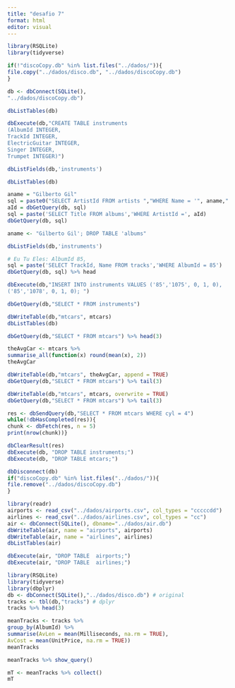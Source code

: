 ---
title: "desafio 7"
format: html
editor: visual
---

```{r}
library(RSQLite)
library(tidyverse)
```

```{r}
if(!"discoCopy.db" %in% list.files("../dados/")){
file.copy("../dados/disco.db", "../dados/discoCopy.db")
} 

```

```{r}
db <- dbConnect(SQLite(),
"../dados/discoCopy.db")
```

```{r}
dbListTables(db)
```

```{r}
dbExecute(db,"CREATE TABLE instruments
(AlbumId INTEGER,
TrackId INTEGER,
ElectricGuitar INTEGER,
Singer INTEGER,
Trumpet INTEGER)")
```


```{r}
dbListFields(db,'instruments')
```



```{r}
dbListTables(db)
```



```{r}
aname = "Gilberto Gil"
sql = paste0("SELECT ArtistId FROM artists ","WHERE Name = '", aname,"'")
aId = dbGetQuery(db, sql)
sql = paste('SELECT Title FROM albums','WHERE ArtistId =', aId)
dbGetQuery(db, sql)
```

```{r}
aname <- "Gilberto Gil'; DROP TABLE 'albums"
```

```{r}
dbListFields(db,'instruments')
```

```{r}
# Eu Tu Eles: AlbumId 85,
sql = paste('SELECT TrackId, Name FROM tracks','WHERE AlbumId = 85')
dbGetQuery(db, sql) %>% head

```

```{r}
dbExecute(db,"INSERT INTO instruments VALUES ('85','1075', 0, 1, 0),
('85','1078', 0, 1, 0); ")
```

```{r}
dbGetQuery(db,"SELECT * FROM instruments")
```


```{r}
dbWriteTable(db,"mtcars", mtcars)
dbListTables(db)
```

```{r}
dbGetQuery(db,"SELECT * FROM mtcars") %>% head(3)
```

```{r}
theAvgCar <- mtcars %>%
summarise_all(function(x) round(mean(x), 2))
theAvgCar
```


```{r}
dbWriteTable(db,"mtcars", theAvgCar, append = TRUE)
dbGetQuery(db,"SELECT * FROM mtcars") %>% tail(3)

```

```{r}
dbWriteTable(db,"mtcars", mtcars, overwrite = TRUE)
dbGetQuery(db,"SELECT * FROM mtcars") %>% tail(3)

```


```{r}
res <- dbSendQuery(db,"SELECT * FROM mtcars WHERE cyl = 4")
while(!dbHasCompleted(res)){
chunk <- dbFetch(res, n = 5)
print(nrow(chunk))}

```

```{r}
dbClearResult(res)
dbExecute(db, "DROP TABLE instruments;")
dbExecute(db, "DROP TABLE mtcars;")
```

```{r}
dbDisconnect(db)
if("discoCopy.db" %in% list.files("../dados/")){
file.remove("../dados/discoCopy.db")
}

```

```{r}
library(readr)
airports <- read_csv("../dados/airports.csv", col_types = "cccccdd")
airlines <- read_csv("../dados/airlines.csv", col_types = "cc")
air <- dbConnect(SQLite(), dbname="../dados/air.db")
dbWriteTable(air, name = "airports", airports)
dbWriteTable(air, name = "airlines", airlines)
dbListTables(air)
```


```{r}
dbExecute(air, "DROP TABLE  airports;")
dbExecute(air, "DROP TABLE  airlines;")
```

```{r}
library(RSQLite)
library(tidyverse)
library(dbplyr)
db <- dbConnect(SQLite(),"../dados/disco.db") # original
tracks <- tbl(db,"tracks") # dplyr
tracks %>% head(3)
```


```{r}
meanTracks <- tracks %>%
group_by(AlbumId) %>%
summarise(AvLen = mean(Milliseconds, na.rm = TRUE),
AvCost = mean(UnitPrice, na.rm = TRUE))
meanTracks

```

```{r}
meanTracks %>% show_query()
```


```{r}
mT <- meanTracks %>% collect()
mT
```

